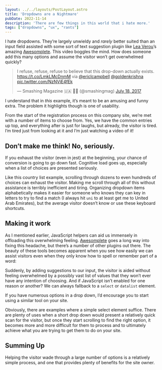 ```yaml
---
layout: ../../layouts/PostLayout.astro
title: 'Dropdowns are a Nightmare'
pubDate: 2022-11-14
description: 'There are few things in this world that i hate more.'
tags: ["dropdowns", "ux", "rants"]
---
```


I hate dropdowns. They’re largely unwieldy and *rarely* better suited than an input field assisted with some sort of text suggestion plugin like [Lea Verou](http://lea.verou.me/)’s amazing [Awesomplete](http://leaverou.github.io/awesomplete/). This video boggles the mind. How does someone add this many options and assume the visitor won’t get overwhelmed quickly?

<blockquote class="twitter-tweet"><p lang="en" dir="ltr">I refuse, refuse, refuse to believe that this drop-down actually exists. <a href="https://t.co/LmkLMcDnmM">https://t.co/LmkLMcDnmM</a> via <a href="https://twitter.com/ericlcampbell?ref_src=twsrc%5Etfw">@ericlcampbell</a> <a href="https://twitter.com/goldenkrishna?ref_src=twsrc%5Etfw">@goldenkrishna</a> <a href="https://t.co/NzNViE4fEk">pic.twitter.com/NzNViE4fEk</a></p>&mdash; Smashing Magazine 🇺🇦 🏳️‍🌈 (@smashingmag) <a href="https://twitter.com/smashingmag/status/887240314137849856?ref_src=twsrc%5Etfw">July 18, 2017</a></blockquote> <script client: async src="https://platform.twitter.com/widgets.js" charset="utf-8"></script>

I understand that in *this* example, it’s meant to be an amusing and funny extra. The problem it highlights though is one of usability.

From the start of the registration process on this company site, we’re met with a number of items to choose from. Yes, we have the common entries up top, and everything after is just for laughs, but already, the visitor is tired. I’m tired just from looking at it and I’m just watching a video of it!

## Don’t make me think! No, seriously.

If you exhaust the visitor (even in jest) at the beginning, your chance of conversion is going to go down fast. Cognitive load goes up, especially when a list of choices are presented seriously.

<FigureImg src={AmazonDropdown} alt="Amazon's dropdown menu" caption="A dropdown menu from amazon.com showing countless countries to scroll through." />

Like this country list example, scrolling through dozens to even hundreds of choices can exhaust the visitor. Making me scroll through all of this without assistance is terribly inefficient and tiring. Organizing dropdown items alphabetically makes it easier for someone who knows they can key in letters to try to find a match (I always hit `uni` to at least get me to United Arab Emirates), but the average visitor doesn’t know or use these keyboard shortcuts.

## Making it work

As I mentioned earlier, JavaScript helpers can aid us immensely in offloading this overwhelming feeling. [Awesomplete](http://leaverou.github.io/awesomplete/) goes a long way into fixing this headache, but there’s a number of other plugins out there. The beauty of these tools becomes apparent when you see how easily we can assist visitors even when they only know how to spell or remember part of a word:

<FigureImg src={Awesomplete} alt="A more realized suggestion as you type dropdown from Awesomplete." caption="A more realized suggestion as you type dropdown from Awesomplete." />

Suddenly, by adding suggestions to our input, the visitor is aided without feeling overwhelmed by a possibly vast list of values that they won’t ever have any intention of choosing. And if JavaScript isn’t enabled for one reason or another? We can always fallback to a `select` or `datalist` element.

If you have numerous options in a drop down, I’d encourage you to start using a similar tool on your site.

Obviously, there are examples where a simple select element suffice. There are plenty of uses when a short drop down would present a relatively quick scan for the visitor, but once they start scrolling to find the right option, it becomes more and more difficult for them to process and to ultimately achieve what you are trying to get them to do on your site.

## Summing Up

Helping the visitor wade through a large number of options is a relatively simple process, and one that provides plenty of benefits for the site owner.